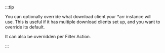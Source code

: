 :::tip

You can optionally override what download client your \*arr instance will use.
This is useful if it has multiple download clients set up, and you want to override its default.

It can also be overridden per Filter Action.

:::
